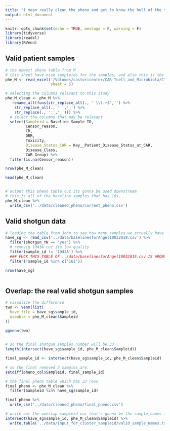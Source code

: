 ```yaml
---
title: "I mean really clean the pheno and get to know the hell of the samples"
output: html_document
---
```


```r
knitr::opts_chunk$set(echo = TRUE, message = F, warning = F)
library(tidyverse)
library(readxl)
library(RVenn)
```
 
## Valid patient samples

```r
# the newest pheno table from M
# this sheet have nice sampleids for the samples, and also this is the table has all of the info
phe_M <- read_excel('/Volumes/castoricenter/CAR-Tcell_and_Microbiota/CTC Event Table 10232019 wo Censor .xlsx',
                    sheet = 5)
```

```r
# selecting the columns relavant to this study
phe_M_clean <- phe_M %>% 
   rename_all(funs(str_replace_all(., ' \\(.+$','') %>% 
    str_replace_all(., ' ','_') %>% 
    str_replace(., ':','_'))) %>% 
  # select the columns that may be relavant
  select(Sampleid = Baseline_Sample_ID, 
         Censor_reason,
         CR, 
         ORR, 
         Toxicity, 
         Disease_Status_CAR = Key__Patient_Disease_Status_at_CAR, 
         Disease_Class, 
         CAR_Group) %>% 
  filter(is.na(Censor_reason)) 

nrow(phe_M_clean)

head(phe_M_clean)


# output this pheno table cuz its gonna be used downstream
# this is all of the baseline samples that has 16s.
phe_M_clean %>% 
  write_csv('../data/cleaned_pheno/current_pheno.csv')
```


## Valid shotgun data


```r
# loading the table from John to see how many samples we actually have shotgun data
have_sg <- read_csv('../data/baselinesforAngel10032019.csv') %>% 
  filter(shotgun_YN == 'yes') %>% 
  # removig 1943A cuz its low quality
  filter(sample_id != '1943A') %>% 
  ### FUCK THIS TABLE OF ../data/baselinesforAngel10032019.csv IS WRONG IN 161, it didn’t pass QC because not enough DNA material was present. SO WE DON'T HAVE THE SHOTGUN DATA.
  filter(!sample_id %in% c('161'))

nrow(have_sg)
  


```

## Overlap: the real valid shotgun samples

```r
# visualize the difference 
two <- Venn(list(
  have_file = have_sg$sample_id,
  useable = phe_M_clean$Sampleid
))  
  
ggvenn(two)      


# so the final shotgun samples number will be 33
length(intersect(have_sg$sample_id, phe_M_clean$Sampleid))

final_sample_id <- intersect(have_sg$sample_id, phe_M_clean$Sampleid)

# so the final removed 2 samples are:
setdiff(pheno_col$Sampleid, final_sample_id) 
```

```r
# the final pheno table which has 33 rows
final_pheno <- phe_M_clean %>% 
  filter(Sampleid %in% have_sg$sample_id)

final_pheno %>% 
  write_csv('../data/cleaned_pheno/final_pheno.csv')
```


```r
# write out the overlap sampleid cuz that's gonna be the sample_names in use on the cluster for normalization
intersect(have_sg$sample_id, phe_M_clean$Sampleid) %>%  
  write.table('../data/input_for_cluster_sampleid/valid_sample_names.txt', col.names = F, row.names = F, quote = F)
```

